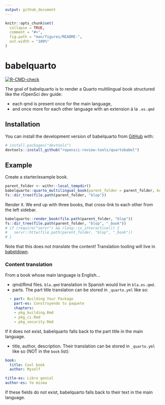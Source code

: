 ```yaml
---
output: github_document
---
```


<!-- README.md is generated from README.Rmd. Please edit that file -->

```r
knitr::opts_chunk$set(
  collapse = TRUE,
  comment = "#>",
  fig.path = "man/figures/README-",
  out.width = "100%"
)
```

# babelquarto

<!-- badges: start -->
[![R-CMD-check](https://github.com/ropensci-review-tools/quartobabel/actions/workflows/R-CMD-check.yaml/badge.svg)](https://github.com/ropensci-review-tools/quartobabel/actions/workflows/R-CMD-check.yaml)
<!-- badges: end -->

The goal of babelquarto is to render a Quarto multilingual book structured like the 
rOpenSci dev guide:

- each qmd is present once for the main language,
- and once more for each other language with an extension à la `.es.qmd`

## Installation

You can install the development version of babelquarto from [GitHub](https://github.com/) with:

``` r
# install.packages("devtools")
devtools::install_github("ropensci-review-tools/quartobabel")
```

## Example

Create a starter/example book.

```r
parent_folder <- withr::local_tempdir()
babelquarto::quarto_multilingual_book(parent_folder = parent_folder, book_folder = "blop")
fs::dir_tree(file.path(parent_folder, "blop"))
```

Render it. 
We end up with three books, that cross-link to each other from the left sidebar.

```r
babelquarto::render_book(file.path(parent_folder, "blop"))
fs::dir_tree(file.path(parent_folder, "blop", "_book"))
# if (require("servr") && rlang::is_interactive()) {
#   servr::httw(file.path(parent_folder, "blop", "_book"))
# }
```

Note that this does not _translate_ the content!
Translation tooling will live in [babeldown](https://docs.ropensci.org/babeldown).

### Content translation

From a book whose main language is English...

- qmd/Rmd files. `bla.qmd` translation in Spanish would live in `bla.es.qmd`.
- parts. The part title translation can be stored in `_quarto.yml` like so:

```yml
  - part: Building Your Package
    part-es: Construyendo tu paquete
    chapters:
    - pkg_building.Rmd
    - pkg_ci.Rmd
    - pkg_security.Rmd
```

If it does not exist, babelquarto falls back to the part title in the main language.

- title, author, description. Their translation can be stored in `_quarto.yml` like so (NOT in the `book` list):

```yml
book:
  title: Cool book
  author: Myself

title-es: Libro genial
author-es: Yo misma
```

If these fields do not exist, babelquarto falls back to their text in the main language.
